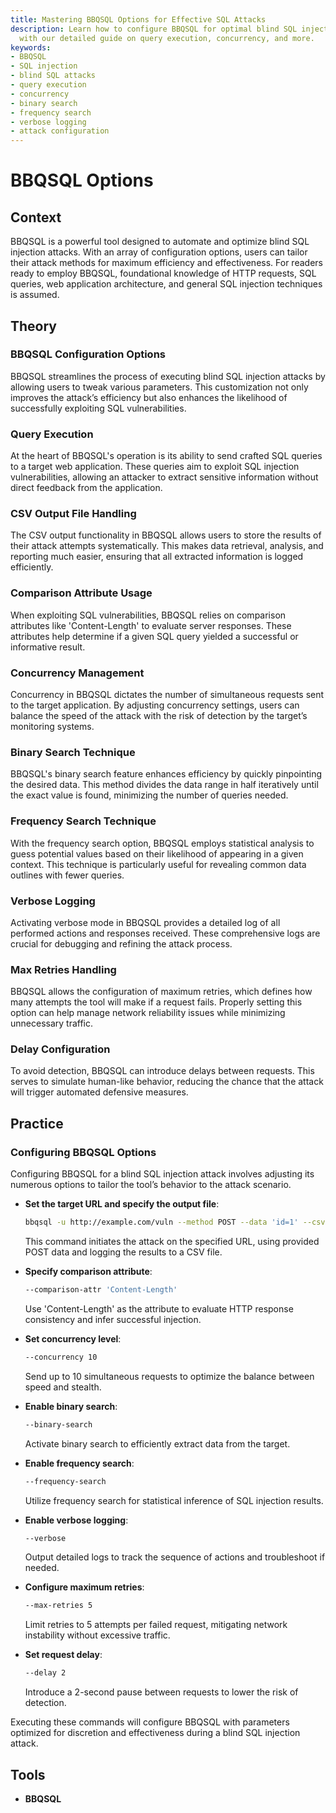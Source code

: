 ```yaml
---
title: Mastering BBQSQL Options for Effective SQL Attacks
description: Learn how to configure BBQSQL for optimal blind SQL injection attacks
  with our detailed guide on query execution, concurrency, and more.
keywords:
- BBQSQL
- SQL injection
- blind SQL attacks
- query execution
- concurrency
- binary search
- frequency search
- verbose logging
- attack configuration
---
```


# BBQSQL Options

## Context

BBQSQL is a powerful tool designed to automate and optimize blind SQL injection attacks. With an array of configuration options, users can tailor their attack methods for maximum efficiency and effectiveness. For readers ready to employ BBQSQL, foundational knowledge of HTTP requests, SQL queries, web application architecture, and general SQL injection techniques is assumed.

## Theory

### BBQSQL Configuration Options

BBQSQL streamlines the process of executing blind SQL injection attacks by allowing users to tweak various parameters. This customization not only improves the attack’s efficiency but also enhances the likelihood of successfully exploiting SQL vulnerabilities.

### Query Execution

At the heart of BBQSQL's operation is its ability to send crafted SQL queries to a target web application. These queries aim to exploit SQL injection vulnerabilities, allowing an attacker to extract sensitive information without direct feedback from the application.

### CSV Output File Handling

The CSV output functionality in BBQSQL allows users to store the results of their attack attempts systematically. This makes data retrieval, analysis, and reporting much easier, ensuring that all extracted information is logged efficiently.

### Comparison Attribute Usage

When exploiting SQL vulnerabilities, BBQSQL relies on comparison attributes like 'Content-Length' to evaluate server responses. These attributes help determine if a given SQL query yielded a successful or informative result.

### Concurrency Management

Concurrency in BBQSQL dictates the number of simultaneous requests sent to the target application. By adjusting concurrency settings, users can balance the speed of the attack with the risk of detection by the target’s monitoring systems.

### Binary Search Technique

BBQSQL's binary search feature enhances efficiency by quickly pinpointing the desired data. This method divides the data range in half iteratively until the exact value is found, minimizing the number of queries needed.

### Frequency Search Technique

With the frequency search option, BBQSQL employs statistical analysis to guess potential values based on their likelihood of appearing in a given context. This technique is particularly useful for revealing common data outlines with fewer queries.

### Verbose Logging

Activating verbose mode in BBQSQL provides a detailed log of all performed actions and responses received. These comprehensive logs are crucial for debugging and refining the attack process.

### Max Retries Handling

BBQSQL allows the configuration of maximum retries, which defines how many attempts the tool will make if a request fails. Properly setting this option can help manage network reliability issues while minimizing unnecessary traffic.

### Delay Configuration

To avoid detection, BBQSQL can introduce delays between requests. This serves to simulate human-like behavior, reducing the chance that the attack will trigger automated defensive measures.

## Practice

### Configuring BBQSQL Options

Configuring BBQSQL for a blind SQL injection attack involves adjusting its numerous options to tailor the tool’s behavior to the attack scenario.

- **Set the target URL and specify the output file**:
  ```bash
  bbqsql -u http://example.com/vuln --method POST --data 'id=1' --csv-output-file results.csv
  ```
  This command initiates the attack on the specified URL, using provided POST data and logging the results to a CSV file.

- **Specify comparison attribute**:
  ```bash
  --comparison-attr 'Content-Length'
  ```
  Use 'Content-Length' as the attribute to evaluate HTTP response consistency and infer successful injection.

- **Set concurrency level**:
  ```bash
  --concurrency 10
  ```
  Send up to 10 simultaneous requests to optimize the balance between speed and stealth.

- **Enable binary search**:
  ```bash
  --binary-search
  ```
  Activate binary search to efficiently extract data from the target.

- **Enable frequency search**:
  ```bash
  --frequency-search
  ```
  Utilize frequency search for statistical inference of SQL injection results.

- **Enable verbose logging**:
  ```bash
  --verbose
  ```
  Output detailed logs to track the sequence of actions and troubleshoot if needed.

- **Configure maximum retries**:
  ```bash
  --max-retries 5
  ```
  Limit retries to 5 attempts per failed request, mitigating network instability without excessive traffic.

- **Set request delay**:
  ```bash
  --delay 2
  ```
  Introduce a 2-second pause between requests to lower the risk of detection.

Executing these commands will configure BBQSQL with parameters optimized for discretion and effectiveness during a blind SQL injection attack.

## Tools

- **BBQSQL**